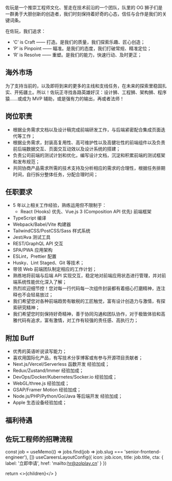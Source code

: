 


<NextSeo title="高级前端工程师" />

佐玩是一个推崇工程师文化、誓走在技术前沿的一个团队，队里的 OG 狮子们是一群勇于大胆创新的创造者，我们时刻保持着好奇的心态，信任与合作是我们的关键词条。

在佐玩，我们追求：

- ‘C’ is Craft —— 打造。是我们的质量，我们探索乐趣、匠心创造；
- ‘P’ is Pinpoint —— 瞄准。是我们的态度，我们打破常规、精准定位；
- ‘R’ is Resolve —— 重塑。是我们的能力，快速行动、及时更正；

## 海外市场

为了支持当前的，以及即将到来的更多的主线和支线任务，在未来的探索里稳固扎实、开拓疆土。所以！佐玩正寻找各路英雄好汉：设计狮、工程狮、架构狮、程序猿……或成为 MVP 辅助，或是强有力的输出，再或者法师！

## 岗位职责

- 根据业务需求文档以及设计稿完成前端研发工作，与后端紧密配合集成页面迭代等工作；
- 根据业务需求，封装高复用性、高可维护性以及高健壮性的前端组件以及负责前后端数据交互、页面交互动效以及设计系统的搭建；
- 负责公司前端的测试计划和优化，编写设计文档，沉淀和积累前端的测试框架和发布规范；
- 共同协商产品需求所需的技术支持及分析相应的需求的合理性，根据任务排期时间，自行拆分整体任务，分配合理时间；

## 任职要求

- 5 年以上相关工作经验，熟练运用但不限制于：
  - React (Hooks) 优先、Vue.js 3 (Composition API 优先) 前端框架
- TypeScript 编译
- Webpack/Babel/Vite 构建器
- TailwindCSS/PostCSS/Sass 样式系统
- Jest/Ava 测试工具
- REST/GraphQL API 交互
- SPA/PWA 应用架构
- ESLint，Prettier 配置
- Husky、Lint Staged、Git 等技术；
- 带领 Web 前端团队制定相应的工作计划；
- 熟练地将前端与后端 API 实现交互，稳定地对前端应用状态进行管理，并对前端系统性能优化深入了解；
- 热烈欢迎细节控！您对每一行代码每一次组件封装都有着细心打磨精神，连注释也不会轻易放过；
- 我们希望您对各种前端趋势有敏税的工匠触觉，富有设计创造力与激情，有探索研究精神；
- 我们希望您时刻保持好奇精神，善于协同沟通和团队协作，对于极致体验和高雅代码有追求，富有激情，对工作有较强的责任感、高执行力；

## 附加 Buff

- 优秀的英语听说读写能力；
- 喜欢用国际化产品，有写技术分享博客或有参与开源项目贡献者；
- Next.js/Vercel/Serverless 函数开发 经验加成；
- Redux/Zustand/Immer 经验加成；
- DevOps/Docker/Kubernetes/Socker.io 经验加成；
- WebGL/three.js 经验加成；
- GSAP/Framer Motion 经验加成；
- Node.js/PHP/Python/Go/Java 等后端开发 经验加成；
- Apple 生态设备经验加成；

## 福利待遇

<Benefits />
<ApplyNow />

## 佐玩工程师的招聘流程

<EngineerHiringProcess />

  const job = useMemo(() => jobs.find(job => job.slug === 'senior-frontend-engineer'), [])
  useCareersLayoutConfig({
    icon: job.icon,
    title: job.title,
    cta: { label: '立即申请', href: 'mailto:hr@zolplay.cn' }
  })

return <>{children}</>
}
